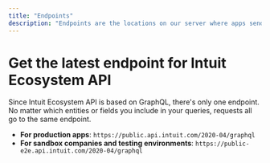 ```yaml
---
title: "Endpoints"
description: "Endpoints are the locations on our server where apps send requests to call APIs."
---
```


# Get the latest endpoint for Intuit Ecosystem API

Since Intuit Ecosystem API is based on  GraphQL, there's only one endpoint. No matter which entities or fields you include in your queries, requests all go to the same endpoint. 

- **For production apps**: `https://public.api.intuit.com/2020-04/graphql`
- **For sandbox companies and testing environments**: `https://public-e2e.api.intuit.com/2020-04/graphql`